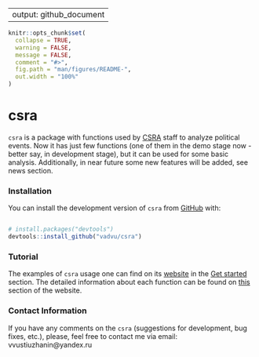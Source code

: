 
---
output: github_document
---

<!-- README.md is generated from README.Rmd. Please edit that file -->

```r
knitr::opts_chunk$set(
  collapse = TRUE,
  warning = FALSE, 
  message = FALSE,
  comment = "#>",
  fig.path = "man/figures/README-",
  out.width = "100%"
)
```



<!-- badges: start -->
<!-- badges: end -->

# csra

`csra` is a package with functions used by [CSRA](https://social.hse.ru/mr/) staff to analyze political events. Now it has just few functions (one of them in the demo stage now - better say, in development stage), but it can be used for some basic analysis. Additionally, in near future some new features will be added, see news section. 

### Installation

You can install the development version of `csra` from [GitHub](https://github.com/) with:

``` r

# install.packages("devtools")
devtools::install_github("vadvu/csra")

```

### Tutorial

The examples of `csra` usage one can find on its [website](https://vadvu.github.io/csra/) in the [Get started](https://vadvu.github.io/csra/articles/csra.html) section. The detailed information about each function can be found on [this](https://vadvu.github.io/csra/reference/index.html) section of the website. 

### Contact Information

If you have any comments on the `csra` (suggestions for development, bug fixes, etc.), please, feel free to contact me via email: vvustiuzhanin@yandex.ru




